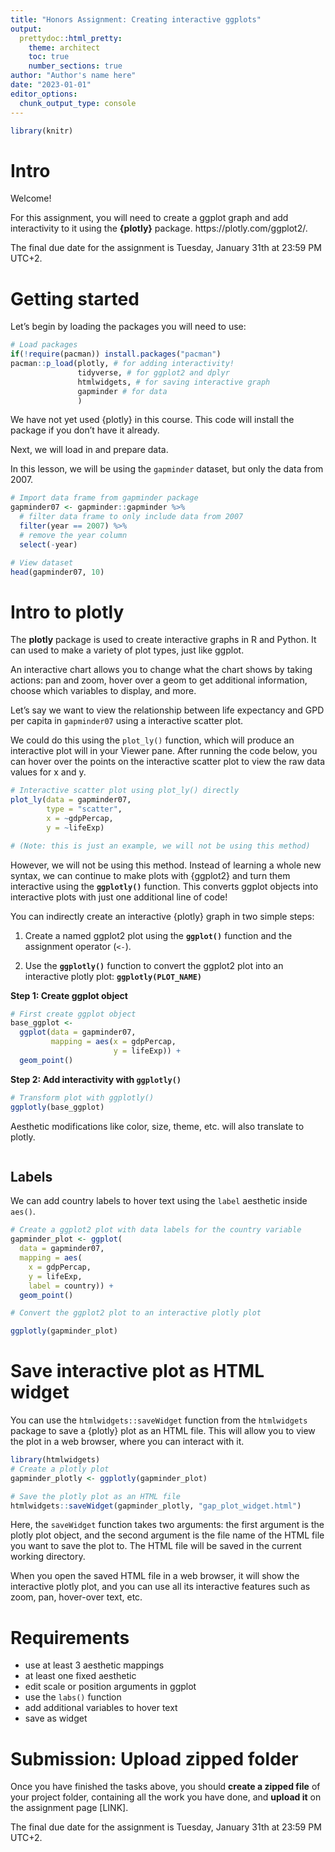 ```yaml
---
title: "Honors Assignment: Creating interactive ggplots"
output:
  prettydoc::html_pretty:
    theme: architect
    toc: true
    number_sections: true
author: "Author's name here"
date: "2023-01-01"
editor_options: 
  chunk_output_type: console
---
```


```r
library(knitr)
```

# Intro

Welcome!

For this assignment, you will need to create a ggplot graph and add interactivity to it using the **{plotly}** package.  https://plotly.com/ggplot2/.

The final due date for the assignment is Tuesday, January 31th at 23:59 PM UTC+2.


# Getting started

Let's begin by loading the packages you will need to use: 

```r
# Load packages 
if(!require(pacman)) install.packages("pacman")
pacman::p_load(plotly, # for adding interactivity!
               tidyverse, # for ggplot2 and dplyr
               htmlwidgets, # for saving interactive graph
               gapminder # for data
               )
```
    
We have not yet used {plotly} in this course. This code will install the package if you don't have it already.

Next, we will load in and prepare data.

In this lesson, we will be using the `gapminder` dataset, but only the data from 2007.

```r
# Import data frame from gapminder package
gapminder07 <- gapminder::gapminder %>%
  # filter data frame to only include data from 2007
  filter(year == 2007) %>%
  # remove the year column
  select(-year)
```
 
```r
# View dataset
head(gapminder07, 10)
```


# Intro to plotly

The **plotly** package is used to create interactive graphs in R and Python. It can used to make a variety of plot types, just like ggplot. 

An interactive chart allows you to change what the chart shows by taking actions: pan and zoom, hover over a geom to get additional information, choose which variables to display, and more.

Let's say we want to view the relationship between life expectancy and GPD per capita in `gapminder07` using a interactive scatter plot. 

We could do this using the `plot_ly()` function, which will produce an interactive plot will in your Viewer pane. After running the code below, you can hover over the points on the interactive scatter plot to view the raw data values for x and y. 

```r
# Interactive scatter plot using plot_ly() directly
plot_ly(data = gapminder07,
        type = "scatter",
        x = ~gdpPercap, 
        y = ~lifeExp) 

# (Note: this is just an example, we will not be using this method)
```

However, we will not be using this method. Instead of learning a whole new syntax, we can continue to make plots with {ggplot2} and turn them interactive using the **`ggplotly()`** function. This converts ggplot objects into interactive plots with just one additional line of code!

You can indirectly create an interactive {plotly} graph in two simple steps:

1.  Create a named ggplot2 plot using the **`ggplot()`** function and the assignment operator (`<-`).

2.  Use the **`ggplotly()`** function to convert the ggplot2 plot into an interactive plotly plot: **`ggplotly(PLOT_NAME)`**


**Step 1: Create ggplot object**

```r
# First create ggplot object
base_ggplot <- 
  ggplot(data = gapminder07,
         mapping = aes(x = gdpPercap,
                       y = lifeExp)) +
  geom_point()
```

**Step 2: Add interactivity with `ggplotly()`**

```r
# Transform plot with ggplotly()
ggplotly(base_ggplot)
```

Aesthetic modifications like color, size, theme, etc. will also translate to plotly.

```r

```

## Labels

We can add country labels to hover text using the `label` aesthetic inside `aes()`.

```r

# Create a ggplot2 plot with data labels for the country variable
gapminder_plot <- ggplot(
  data = gapminder07,
  mapping = aes(
    x = gdpPercap,
    y = lifeExp,
    label = country)) +
  geom_point()

# Convert the ggplot2 plot to an interactive plotly plot

ggplotly(gapminder_plot)
```


# Save interactive plot as HTML widget

You can use the `htmlwidgets::saveWidget` function from the `htmlwidgets` package to save a {plotly} plot as an HTML file. This will allow you to view the plot in a web browser, where you can interact with it.

```r
library(htmlwidgets)
# Create a plotly plot
gapminder_plotly <- ggplotly(gapminder_plot)

# Save the plotly plot as an HTML file
htmlwidgets::saveWidget(gapminder_plotly, "gap_plot_widget.html")
```

Here, the `saveWidget` function takes two arguments: the first argument is the plotly plot object, and the second argument is the file name of the HTML file you want to save the plot to. The HTML file will be saved in the current working directory.

When you open the saved HTML file in a web browser, it will show the interactive plotly plot, and you can use all its interactive features such as zoom, pan, hover-over text, etc.

# Requirements

- use at least 3 aesthetic mappings 
- at least one fixed aesthetic
- edit scale or position arguments in ggplot
- use the `labs()` function
- add additional variables to hover text
- save as widget

# Submission: Upload zipped folder

Once you have finished the tasks above, you should **create a zipped file** of your project folder, containing all the work you have done, and **upload it** on the assignment page [LINK].

The final due date for the assignment is Tuesday, January 31th at 23:59 PM UTC+2.